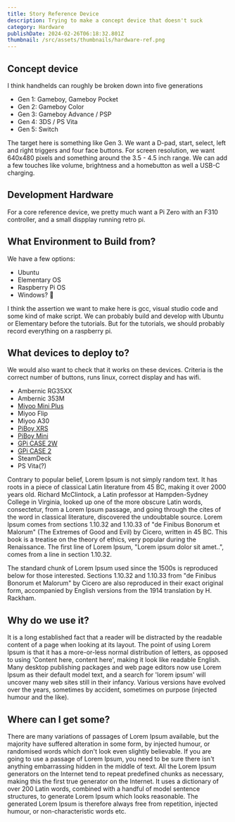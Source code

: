 ```yaml
---
title: Story Reference Device
description: Trying to make a concept device that doesn't suck
category: Hardware
publishDate: 2024-02-26T06:18:32.801Z
thumbnail: /src/assets/thumbnails/hardware-ref.png
---
```


## Concept device

I think handhelds can roughly be broken down into five generations

- Gen 1: Gameboy, Gameboy Pocket
- Gen 2: Gameboy Color
- Gen 3: Gameboy Advance / PSP
- Gen 4: 3DS / PS Vita
- Gen 5: Switch

The target here is something like Gen 3. We want a D-pad, start, select, left and right triggers and four face buttons.
For screen resolution, we want 640x480 pixels and something around the 3.5 - 4.5 inch range. We can add a few touches 
like volume, brightness and a homebutton as well a USB-C charging.

## Development Hardware

For a core reference device, we pretty much want a Pi Zero with an F310 controller, and a small dispplay running retro pi. 

## What Environment to Build from?

We have a few options:

- Ubuntu
- Elementary OS
- Raspberry Pi OS
- Windows? 🤮

I think the assertion we want to make here is gcc, visual studio code and some kind of make script. We can probably build and develop with Ubuntu or Elementary before the tutorials. But for the tutorials, we should probably record everything on a raspberry pi.

## What devices to deploy to?

We would also want to check that it works on these devices. Criteria is the correct number of buttons, runs linux, correct display and has wifi. 

- Ambernic RG35XX
- Ambernic 353M
- [Miyoo Mini Plus](https://www.aliexpress.com/item/1005005215387485.html)
- Miyoo Flip
- Miyoo A30
- [PiBoy XRS](https://www.experimentalpi.com/PiBoy-XRS_p_59.html)
- [PiBoy Mini](https://www.experimentalpi.com/PiBoy-Mini_p_73.html)
- [GPi CASE 2W](https://retroflag.com/gpi_case_2w.html)
- [GPi CASE 2](https://retroflag.com/gpi_case_2.html)
- SteamDeck
- PS Vita(?)

Contrary to popular belief, Lorem Ipsum is not simply random text. It has roots in a piece of classical Latin literature from 45 BC, making it over 2000 years old. Richard McClintock, a Latin professor at Hampden-Sydney College in Virginia, looked up one of the more obscure Latin words, consectetur, from a Lorem Ipsum passage, and going through the cites of the word in classical literature, discovered the undoubtable source. Lorem Ipsum comes from sections 1.10.32 and 1.10.33 of "de Finibus Bonorum et Malorum" (The Extremes of Good and Evil) by Cicero, written in 45 BC. This book is a treatise on the theory of ethics, very popular during the Renaissance. The first line of Lorem Ipsum, "Lorem ipsum dolor sit amet..", comes from a line in section 1.10.32.

The standard chunk of Lorem Ipsum used since the 1500s is reproduced below for those interested. Sections 1.10.32 and 1.10.33 from "de Finibus Bonorum et Malorum" by Cicero are also reproduced in their exact original form, accompanied by English versions from the 1914 translation by H. Rackham.

## Why do we use it?

It is a long established fact that a reader will be distracted by the readable content of a page when looking at its layout. The point of using Lorem Ipsum is that it has a more-or-less normal distribution of letters, as opposed to using 'Content here, content here', making it look like readable English. Many desktop publishing packages and web page editors now use Lorem Ipsum as their default model text, and a search for 'lorem ipsum' will uncover many web sites still in their infancy. Various versions have evolved over the years, sometimes by accident, sometimes on purpose (injected humour and the like).

## Where can I get some?

There are many variations of passages of Lorem Ipsum available, but the majority have suffered alteration in some form, by injected humour, or randomised words which don't look even slightly believable. If you are going to use a passage of Lorem Ipsum, you need to be sure there isn't anything embarrassing hidden in the middle of text. All the Lorem Ipsum generators on the Internet tend to repeat predefined chunks as necessary, making this the first true generator on the Internet. It uses a dictionary of over 200 Latin words, combined with a handful of model sentence structures, to generate Lorem Ipsum which looks reasonable. The generated Lorem Ipsum is therefore always free from repetition, injected humour, or non-characteristic words etc.
